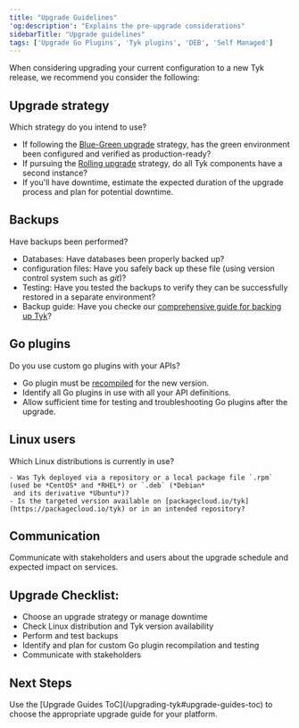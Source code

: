 ```yaml
---
title: "Upgrade Guidelines"
'og:description': "Explains the pre-upgrade considerations"
sidebarTitle: "Upgrade guidelines"
tags: ['Upgrade Go Plugins', 'Tyk plugins', 'DEB', 'Self Managed']
---
```


When considering upgrading your current configuration to a new Tyk release, we recommend you consider the following:

## Upgrade strategy

Which strategy do you intend to use?

  - If following the [Blue-Green upgrade](/developer-support/upgrading-tyk/preparations/upgrade-strategies#blue-green) strategy, has the green environment been configured and verified as production-ready?
  - If pursuing the [Rolling upgrade](/developer-support/upgrading-tyk/preparations/upgrade-strategies#rolling-upgrade) strategy, do all Tyk components have a second instance?
  - If you'll have downtime, estimate the expected duration of the upgrade process and plan for potential downtime.

## Backups
Have backups been performed?

  - Databases: Have databases been properly backed up?
  - configuration files: Have you safely back up these file (using version control system such as *git*)?
  - Testing: Have you tested the backups to verify they can be successfully restored in a separate environment?
  - Backup guide: Have you checke our [comprehensive guide for backing up Tyk](/frequently-asked-questions/how-to-backup-tyk)?

## Go plugins
Do you use custom go plugins with your APIs?

  - Go plugin must be [recompiled](/developer-support/upgrading-tyk/go-plugins) for the new version.
  - Identify all Go plugins in use with all your API definitions.
  - Allow sufficient time for testing and troubleshooting Go plugins after the upgrade.

## Linux users
Which Linux distributions is currently in use?

    - Was Tyk deployed via a repository or a local package file `.rpm` (used be *CentOS* and *RHEL*) or `.deb` (*Debian*
     and its derivative *Ubuntu*)?
    - Is the targeted version available on [packagecloud.io/tyk](https://packagecloud.io/tyk) or in an intended repository?

## Communication
Communicate with stakeholders and users about the upgrade schedule and expected impact on services.

## Upgrade Checklist:

  - Choose an upgrade strategy or manage downtime
  - Check Linux distribution and Tyk version availability
  - Perform and test backups
  - Identify and plan for custom Go plugin recompilation and testing
  - Communicate with stakeholders

<h2 id="next-steps">Next Steps</h2>
Use the [Upgrade Guides ToC](/upgrading-tyk#upgrade-guides-toc) to choose the appropriate upgrade guide for
your platform.
